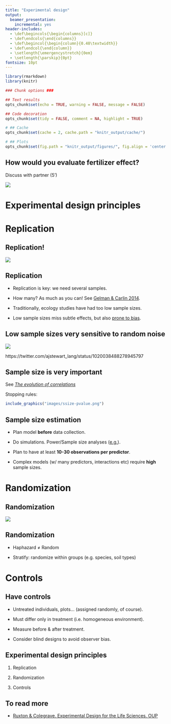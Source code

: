 ```yaml
---
title: "Experimental design"
output:
  beamer_presentation:
    incremental: yes
header-includes:
  - \def\begincols{\begin{columns}[c]}
  - \def\endcols{\end{columns}}
  - \def\begincol{\begin{column}{0.48\textwidth}}
  - \def\endcol{\end{column}} 
  - \setlength{\emergencystretch}{0em}
  - \setlength{\parskip}{0pt}
fontsize: 10pt
---
```



```r

library(rmarkdown)
library(knitr)

### Chunk options ###

## Text results
opts_chunk$set(echo = TRUE, warning = FALSE, message = FALSE)

## Code decoration
opts_chunk$set(tidy = FALSE, comment = NA, highlight = TRUE)

# ## Cache
opts_chunk$set(cache = 2, cache.path = "knitr_output/cache/")

# ## Plots
opts_chunk$set(fig.path = "knitr_output/figures/", fig.align = 'center')


```


## How would you evaluate fertilizer effect?

Discuss with partner (5')

![](images/olivar.png)


# Experimental design principles

# Replication

## Replication!

![](images/olivar-half.png)


## Replication

- Replication is key: we need several samples.

- How many? As much as you can! See [Gelman & Carlin 2014](https://doi.org/10.1177/1745691614551642).

- Traditionally, ecology studies have had too low sample sizes. 

- Low sample sizes miss subtle effects, but also [prone to bias](http://science.sciencemag.org/content/355/6325/584.summary).


## Low sample sizes very sensitive to random noise

[![](images/lowSS_noise.PNG)](https://video.twimg.com/tweet_video/DifncYiX0AEnn19.mp4)

https://twitter.com/ajstewart_lang/status/1020038488278945797


## Sample size is very important

See [*The evolution of correlations*](http://vimeo.com/57127001)

Stopping rules:

```r
include_graphics("images/ssize-pvalue.png")
```


## Sample size estimation

- Plan model **before** data collection.

- Do simulations. Power/Sample size analyses ([e.g.](https://doi.org/10.1111/2041-210X.12504)).

- Plan to have at least **10-30 observations per predictor**.

- Complex models (w/ many predictors, interactions etc) require **high** sample sizes.


# Randomization

## Randomization

![](images/olivar-half.png)


## Randomization

- Haphazard $\neq$ Random

- Stratify: randomize within groups (e.g. species, soil types)


# Controls

## Have controls

- Untreated individuals, plots... (assigned randomly, of course).

- Must differ only in treatment (i.e. homogeneous environment).

- Measure before & after treatment.

- Consider blind designs to avoid observer bias.


## Experimental design principles

1. Replication

2. Randomization

3. Controls


## To read more

- [Ruxton & Colegrave. Experimental Design for the Life Sciences. OUP](http://global.oup.com/ukhe/product/experimental-design-for-the-life-sciences-9780198717355?cc=es&lang=en&)












